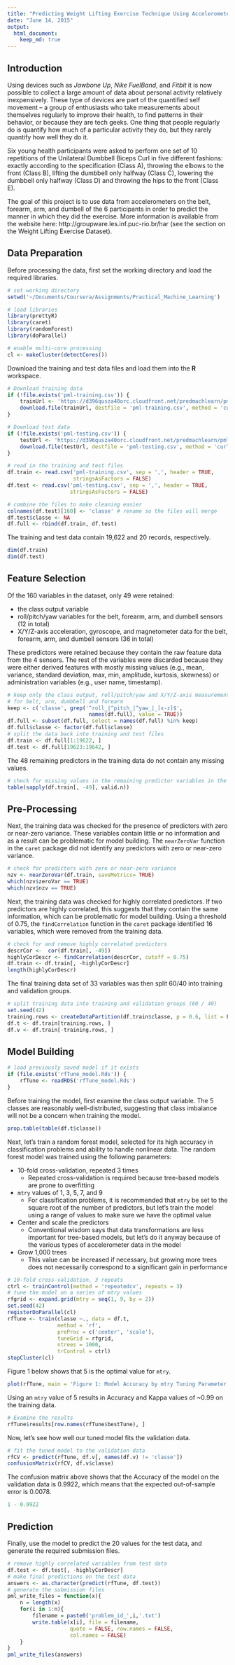 ```yaml
---
title: "Predicting Weight Lifting Exercise Technique Using Accelerometer Data"
date: "June 14, 2015"
output: 
  html_document: 
    keep_md: true
---
```


## Introduction

Using devices such as *Jawbone Up*, *Nike FuelBand*, and *Fitbit* it is now possible to collect a large amount of data about personal activity relatively inexpensively. These type of devices are part of the quantified self movement – a group of enthusiasts who take measurements about themselves regularly to improve their health, to find patterns in their behavior, or because they are tech geeks. One thing that people regularly do is quantify how much of a particular activity they do, but they rarely quantify how well they do it. 

Six young health participants were asked to perform one set of 10 repetitions of the Unilateral Dumbbell Biceps Curl in five different fashions: exactly according to the specification (Class A), throwing the elbows to the front (Class B), lifting the dumbbell only halfway (Class C), lowering the dumbbell only halfway (Class D) and throwing the hips to the front (Class E).

The goal of this project is to use data from accelerometers on the belt, forearm, arm, and dumbell of the 6 participants in order to predict the manner in which they did the exercise. More information is available from the website here: http://groupware.les.inf.puc-rio.br/har (see the section on the Weight Lifting Exercise Dataset). 

## Data Preparation

Before processing the data, first set the working directory and load the required libraries.
```r
# set working directory
setwd('~/Documents/Coursera/Assignments/Practical_Machine_Learning')

# load libraries
library(prettyR)
library(caret)
library(randomForest)
library(doParallel)

# enable multi-core processing
cl <- makeCluster(detectCores())
```

Download the training and test data files and load them into the **R** workspace.

```r
# Download training data
if (!file.exists('pml-training.csv')) {
    trainUrl <- 'https://d396qusza40orc.cloudfront.net/predmachlearn/pml-training.csv'
    download.file(trainUrl, destfile = 'pml-training.csv', method = 'curl')
}

# Download test data
if (!file.exists('pml-testing.csv')) {
    testUrl <- 'https://d396qusza40orc.cloudfront.net/predmachlearn/pml-testing.csv'
    download.file(testUrl, destfile = 'pml-testing.csv', method = 'curl')
}

# read in the training and test files
df.train <- read.csv('pml-training.csv', sep = ',', header = TRUE,
                     stringsAsFactors = FALSE)
df.test <- read.csv('pml-testing.csv', sep = ',', header = TRUE,
                    stringsAsFactors = FALSE)

# combine the files to make cleaning easier
colnames(df.test)[160] <- 'classe' # rename so the files will merge
df.test$classe <- NA
df.full <- rbind(df.train, df.test)
```

The training and test data contain 19,622 and 20 records, respectively. 

```r
dim(df.train)
dim(df.test)
```

## Feature Selection

Of the 160 variables in the dataset, only 49 were retained:

- the class output variable
- roll/pitch/yaw variables for the belt, forearm, arm, and dumbell sensors (12 in total)
- X/Y/Z-axis acceleration, gyroscope, and magnetometer data for the belt, forearm, arm, and dumbell sensors (36 in total)

These predictors were retained because they contain the raw feature data from the 4 sensors. The rest of the variables were discarded because they were either derived features with mostly missing values (e.g., mean, variance, standard deviation, max, min, amplitude, kurtosis, skewness) or administration variables (e.g., user name, timestamp). 

```r
# keep only the class output, roll/pitch/yaw and X/Y/Z-axis measurements 
# for belt, arm, dumbbell and forearm
keep <- c('classe', grep('^roll_|^pitch_|^yaw_|_[x-z]$', 
                          names(df.full), value = TRUE))
df.full <- subset(df.full, select = names(df.full) %in% keep)
df.full$classe <- factor(df.full$classe)
# split the data back into training and test files
df.train <- df.full[1:19622, ]
df.test <- df.full[19623:19642, ]
```

The 48 remaining predictors in the training data do not contain any missing values.
```r
# check for missing values in the remaining predictor variables in the training data
table(sapply(df.train[, -49], valid.n)) 
```

## Pre-Processing

Next, the training data was checked for the presence of predictors with zero or near-zero variance. These variables contain little or no information and as a result can be problematic for model building. The `nearZeroVar` function in the `caret` package did not identify any predictors with zero or near-zero variance. 

```r
# check for predictors with zero or near-zero variance
nzv <- nearZeroVar(df.train, saveMetrics= TRUE)
which(nzv$zeroVar == TRUE)
which(nzv$nzv == TRUE)
```

Next, the training data was checked for highly correlated predictors. If two predictors are highly correlated, this suggests that they contain the same information, which can be problematic for model building. Using a threshold of 0.75, the `findCorrelation` function in the `caret` package identified 16 variables, which were removed from the training data.

```r
# check for and remove highly correlated predictors
descrCor <-  cor(df.train[, -49])
highlyCorDescr <- findCorrelation(descrCor, cutoff = 0.75)
df.train <- df.train[, -highlyCorDescr]
length(highlyCorDescr)
```

The final training data set of 33 variables was then split 60/40 into training and validation groups.

```r
# split training data into training and validation groups (60 / 40)
set.seed(42)
training.rows <- createDataPartition(df.train$classe, p = 0.6, list = FALSE)
df.t <- df.train[training.rows, ]
df.v <- df.train[-training.rows, ]
```

## Model Building

```r
# load previously saved model if it exists
if (file.exists('rfTune_model.Rds')) {
    rfTune <- readRDS('rfTune_model.Rds')
}
```

Before training the model, first examine the class output variable. The 5 classes are reasonably well-distributed, suggesting that class imbalance will not be a concern when training the model.

```r
prop.table(table(df.t$classe))
```

Next, let's train a random forest model, selected for its high accuracy in classification problems and ability to handle nonlinear data. The random forest model was trained using the following parameters:

- 10-fold cross-validation, repeated 3 times
    * Repeated cross-validation is required because tree-based models are prone to overfitting
- `mtry` values of 1, 3, 5, 7, and 9
    * For classification problems, it is recommended that `mtry` be set to the square root of the number of predictors, but let's train the model using a range of values to make sure we have the optimal value
- Center and scale the predictors
    * Conventional wisdom says that data transformations are less important for tree-based models, but let's do it anyway because of the various types of accelerometer data in the model
- Grow 1,000 trees
    * This value can be increased if necessary, but growing more trees does not necessarily correspond to a significant gain in performance

```r
# 10-fold cross-validation, 3 repeats
ctrl <- trainControl(method = 'repeatedcv', repeats = 3)
# tune the model on a series of mtry values
rfgrid <- expand.grid(mtry = seq(1, 9, by = 2))
set.seed(42)
registerDoParallel(cl)
rfTune <- train(classe ~., data = df.t,
                method = 'rf',
                preProc = c('center', 'scale'),
                tuneGrid = rfgrid,                   
                ntrees = 1000,
                trControl = ctrl)
stopCluster(cl)
```

Figure 1 below shows that 5 is the optimal value for `mtry`.

```r
plot(rfTune, main = 'Figure 1: Model Accuracy by mtry Tuning Parameter')
```

Using an `mtry` value of 5 results in Accuracy and Kappa values of ~0.99 on the training data.

```r
# Examine the results
rfTune$results[row.names(rfTune$bestTune), ]
```

Now, let's see how well our tuned model fits the validation data.

```r
# fit the tuned model to the validation data
rfCV <- predict(rfTune, df.v[, names(df.v) != 'classe'])
confusionMatrix(rfCV, df.v$classe)
```

The confusion matrix above shows that the Accuracy of the model on the validation data is 0.9922, which means that the expected out-of-sample error is 0.0078.
```r
1 - 0.9922
```

## Prediction

Finally, use the model to predict the 20 values for the test data, and generate the required submission files.

```r
# remove highly correlated variables from test data
df.test <- df.test[, -highlyCorDescr]
# make final predictions on the test data
answers <- as.character(predict(rfTune, df.test))
# generate the submission files
pml_write_files = function(x){
    n = length(x)
    for(i in 1:n){
        filename = paste0('problem_id_',i,'.txt')
        write.table(x[i], file = filename,
                    quote = FALSE, row.names = FALSE,
                    col.names = FALSE)
    }
}
pml_write_files(answers)
```

